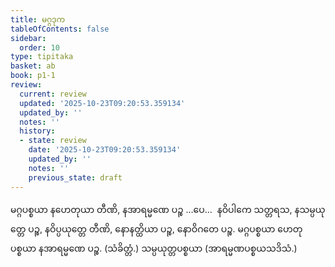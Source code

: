 ```yaml
---
title: မဂ္ဂဒုက
tableOfContents: false
sidebar:
  order: 10
type: tipitaka
basket: ab
book: p1-1
review:
  current: review
  updated: '2025-10-23T09:20:53.359134'
  updated_by: ''
  notes: ''
  history:
  - state: review
    date: '2025-10-23T09:20:53.359134'
    updated_by: ''
    notes: ''
    previous_state: draft
---
```



<ReviewStatus review={frontmatter.review} showDetails={true} />

<HypothesisAnnotation frontmatter={frontmatter} />

<DynamicBreadcrumb />

<Division number="176" book="p1-1" e="ch" v="36" p="54">

<Paragraph number="613" book="p1-1">
မဂ္ဂပစ္စယာ နဟေတုယာ တီဏိ, နအာရမ္မဏေ ပဉ္စ …ပေ…  နဝိပါကေ သတ္တရသ, နသမ္ပယုတ္တေ ပဉ္စ, နဝိပ္ပယုတ္တေ တီဏိ, နောနတ္ထိယာ ပဉ္စ, နောဝိဂတေ ပဉ္စ.
</Paragraph>

<Paragraph number="614" book="p1-1">
မဂ္ဂပစ္စယာ ဟေတုပစ္စယာ နအာရမ္မဏေ ပဉ္စ. (သံခိတ္တံ.)

</Paragraph>
</Division>

<Paragraph number="615" type="center" book="p1-1">
သမ္ပယုတ္တပစ္စယာ (အာရမ္မဏပစ္စယသဒိသံ.)
</Paragraph>